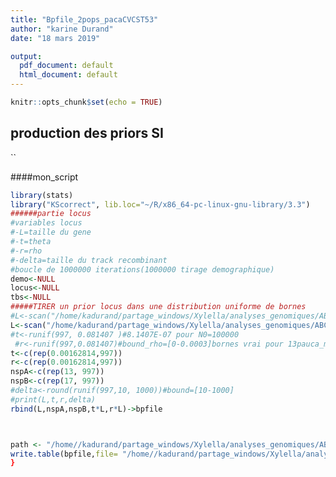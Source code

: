 ```yaml
---
title: "Bpfile_2pops_pacaCVCST53"
author: "karine Durand"
date: "18 mars 2019"

output:
  pdf_document: default
  html_document: default
---
```


```r
knitr::opts_chunk$set(echo = TRUE)
```


## production des priors SI

``

####mon_script
```r
library(stats)
library("KScorrect", lib.loc="~/R/x86_64-pc-linux-gnu-library/3.3")
######partie locus 
#variables locus
#-L=taille du gene
#-t=theta
#-r=rho
#-delta=taille du track recombinant
#boucle de 1000000 iterations(1000000 tirage demographique)
demo<-NULL
locus<-NULL
tbs<-NULL
#####TIRER un prior locus dans une distribution uniforme de bornes 
#L<-scan("/home/kadurand/partage_windows/Xylella/analyses_genomiques/ABC/1368oRTHOLOGUES_summarystats/lenght")#bound_taille du gene[100-2500]
L<-scan("/home/kadurand/partage_windows/Xylella/analyses_genomiques/ABC/msms/lenght")#bound_taille du gene[100-2500]
#t<-runif(997, 0.081407 )#8.1407E-07 pour N0=100000
 #r<-runif(997,0.081407)#bound_rho=[0-0.0003]bornes vrai pour 13pauca_multiplex augmenter la borne sup à 0.001]
t<-c(rep(0.00162814,997))
r<-c(rep(0.00162814,997))
nspA<-c(rep(13, 997))
nspB<-c(rep(17, 997))
#delta<-round(runif(997,10, 1000))#bound=[10-1000]
#print(L,t,r,delta)
rbind(L,nspA,nspB,t*L,r*L)->bpfile



path <- "/home//kadurand/partage_windows/Xylella/analyses_genomiques/ABC/priorgen_13paucamulti/" 
write.table(bpfile,file= "/home//kadurand/partage_windows/Xylella/analyses_genomiques/ABC/priorgen_13paucamulti/bpfile_2pauca",col.names=FALSE,row.names =FALSE)
}
```

